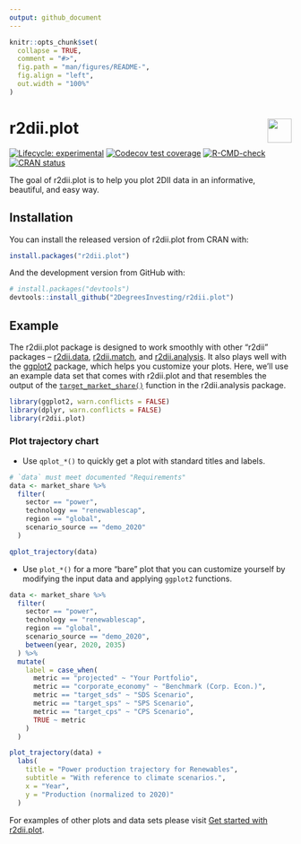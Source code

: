 ```yaml
---
output: github_document
---
```


<!-- README.md is generated from README.Rmd. Please edit that file -->

```r
knitr::opts_chunk$set(
  collapse = TRUE,
  comment = "#>",
  fig.path = "man/figures/README-",
  fig.align = "left",
  out.width = "100%"
)
```

# r2dii.plot <a href='https://github.com/2DegreesInvesting/r2dii.plot'><img src='https://imgur.com/A5ASZPE.png' align='right' height='43' /></a>

<!-- badges: start -->
[![Lifecycle:
experimental](https://img.shields.io/badge/lifecycle-experimental-orange.svg)](https://lifecycle.r-lib.org/articles/stages.html)
[![Codecov test coverage](https://codecov.io/gh/2DegreesInvesting/r2dii.plot/branch/master/graph/badge.svg)](https://app.codecov.io/gh/2DegreesInvesting/r2dii.plot?branch=master)
[![R-CMD-check](https://github.com/2DegreesInvesting/r2dii.plot/workflows/R-CMD-check/badge.svg)](https://github.com/2DegreesInvesting/r2dii.plot/actions)
[![CRAN status](https://www.r-pkg.org/badges/version/r2dii.plot)](https://CRAN.R-project.org/package=r2dii.plot)
<!-- badges: end -->

The goal of r2dii.plot is to help you plot 2DII data in an informative,
beautiful, and easy way.

## Installation

You can install the released version of r2dii.plot from CRAN with:

```r
install.packages("r2dii.plot")
```

And the development version from GitHub with:

```r
# install.packages("devtools")
devtools::install_github("2DegreesInvesting/r2dii.plot")
```

## Example

The r2dii.plot package is designed to work smoothly with other "r2dii" packages
-- [r2dii.data](https://2degreesinvesting.github.io/r2dii.data/),
[r2dii.match](https://2degreesinvesting.github.io/r2dii.match/), and
[r2dii.analysis](https://2degreesinvesting.github.io/r2dii.analysis/). It also
plays well with the [ggplot2](https://ggplot2.tidyverse.org/) package, which
helps you customize your plots. Here, we'll use an example data set that comes
with r2dii.plot and that resembles the output of the
[`target_market_share()`](https://2degreesinvesting.github.io/r2dii.analysis/reference/target_market_share.html)
function in the r2dii.analysis package.

```r
library(ggplot2, warn.conflicts = FALSE)
library(dplyr, warn.conflicts = FALSE)
library(r2dii.plot)
```

### Plot trajectory chart

* Use `qplot_*()` to quickly get a plot with standard titles and labels. 

```r
# `data` must meet documented "Requirements"
data <- market_share %>%
  filter(
    sector == "power",
    technology == "renewablescap",
    region == "global",
    scenario_source == "demo_2020"
  )

qplot_trajectory(data)
```

* Use `plot_*()` for a more "bare" plot that you can customize yourself by 
modifying the input data and applying `ggplot2` functions. 

```r
data <- market_share %>%
  filter(
    sector == "power",
    technology == "renewablescap",
    region == "global",
    scenario_source == "demo_2020",
    between(year, 2020, 2035)
  ) %>%
  mutate(
    label = case_when(
      metric == "projected" ~ "Your Portfolio",
      metric == "corporate_economy" ~ "Benchmark (Corp. Econ.)",
      metric == "target_sds" ~ "SDS Scenario",
      metric == "target_sps" ~ "SPS Scenario",
      metric == "target_cps" ~ "CPS Scenario",
      TRUE ~ metric
    )
  )

plot_trajectory(data) +
  labs(
    title = "Power production trajectory for Renewables",
    subtitle = "With reference to climate scenarios.",
    x = "Year",
    y = "Production (normalized to 2020)"
  )
```

For examples of other plots and data sets please visit [Get started with
r2dii.plot](https://2degreesinvesting.github.io/r2dii.plot/articles/articles/r2dii-plot.html).
